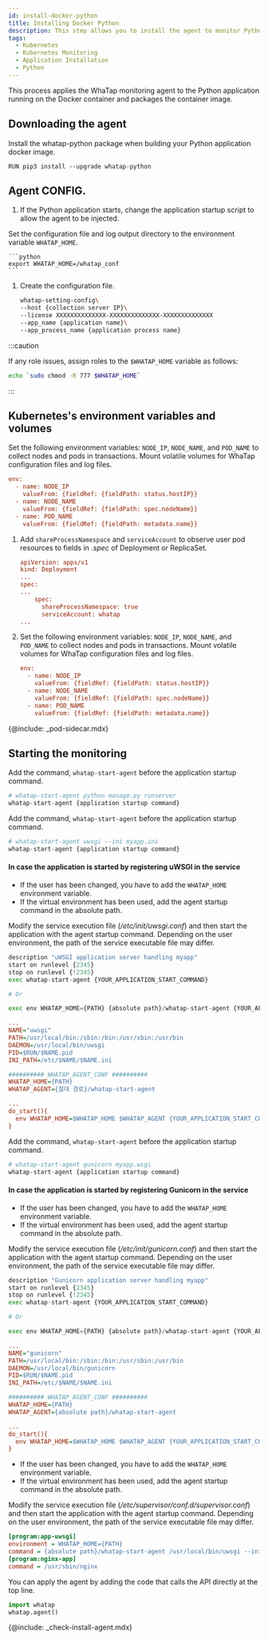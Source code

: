 ```yaml
---
id: install-docker-python
title: Installing Docker Python
description: This step allows you to install the agent to monitor Python applications in the container.
tags:
  - Kubernetes
  - Kubernetes Monitoring
  - Application Installation
  - Python
---
```



This process applies the WhaTap monitoring agent to the Python application running on the Docker container and packages the container image.

## Downloading the agent

Install the whatap-python package when building your Python application docker image.

```docker title='python 3.7 버전'
RUN pip3 install --upgrade whatap-python
```

## Agent CONFIG.

1.  If the Python application starts, change the application startup script to allow the agent to be injected. 

  Set the configuration file and log output directory to the environment variable `WHATAP_HOME`.

````
```python
export WHATAP_HOME=/whatap_conf
```
````

1.  Create the configuration file.

    ```bash
    whatap-setting-config\
    --host {collection server IP}\
    --license XXXXXXXXXXXXXX-XXXXXXXXXXXXXX-XXXXXXXXXXXXXX
    --app_name {application name}\
    --app_process_name {application process name}
    ```

:::caution

If any role issues, assign roles to the `$WHATAP_HOME` variable as follows:

```bash
echo `sudo chmod -R 777 $WHATAP_HOME`
```

:::

## Kubernetes's environment variables and volumes

<Tabs>
<TabItem value='basic' label='기본' default>

Set the following environment variables: `NODE_IP`, `NODE_NAME`, and `POD_NAME` to collect nodes and pods in transactions. Mount volatile volumes for WhaTap configuration files and log files.

```ini
env:
  - name: NODE_IP
    valueFrom: {fieldRef: {fieldPath: status.hostIP}}
  - name: NODE_NAME
    valueFrom: {fieldRef: {fieldPath: spec.nodeName}}
  - name: POD_NAME
    valueFrom: {fieldRef: {fieldPath: metadata.name}}
```

</TabItem>
<TabItem value='eksfragate' label='EKS Fargate'>

1.  Add `shareProcessNamespace` and `serviceAccount` to observe user pod resources to fields in _.spec_ of Deployment or ReplicaSet.

    ```ini
    apiVersion: apps/v1
    kind: Deployment
    ...
    spec:
    ...
        spec:
          shareProcessNamespace: true
          serviceAccount: whatap
    ...
    ```

2.  Set the following environment variables: `NODE_IP`, `NODE_NAME`, and `POD_NAME` to collect nodes and pods in transactions. Mount volatile volumes for WhaTap configuration files and log files.

    ```ini
    env:
      - name: NODE_IP
        valueFrom: {fieldRef: {fieldPath: status.hostIP}}
      - name: NODE_NAME
        valueFrom: {fieldRef: {fieldPath: spec.nodeName}}
      - name: POD_NAME
        valueFrom: {fieldRef: {fieldPath: metadata.name}}
    ```

{@include: _pod-sidecar.mdx}

</TabItem>
</Tabs>

## Starting the monitoring

<Tabs>
<TabItem value='command' label='Command' default>

Add the command, `whatap-start-agent` before the application startup command.

```python
# whatap-start-agent python manage.py runserver
whatap-start-agent {application startup command}
```

</TabItem>
<TabItem value='uwsgi' label='uWSGI'>

Add the command, `whatap-start-agent` before the application startup command.

```python
# whatap-start-agent uwsgi --ini myapp.ini
whatap-start-agent {application startup command}
```

#### In case the application is started by registering uWSGI in the service

-   If the user has been changed, you have to add the `WHATAP_HOME` environment variable.
-   If the virtual environment has been used, add the agent startup command in the absolute path.

Modify the service execution file (_/etc/init/uwsgi.conf_) and then start the application with the agent startup command. Depending on the user environment, the path of the service executable file may differ.

```python title='/etc/init.d/uwsgi 예시'
description "uWSGI application server handling myapp"
start on runlevel {2345}
stop on runlevel {!2345}
exec whatap-start-agent {YOUR_APPLICATION_START_COMMAND}

# Or

exec env WHATAP_HOME={PATH} {absolute path}/whatap-start-agent {YOUR_APPLICATION_START_COMMAND}
```

```ini title='/etc/init/uwsgi.conf 예시'
...
NAME="uwsgi"
PATH=/usr/local/bin:/sbin:/bin:/usr/sbin:/usr/bin
DAEMON=/usr/local/bin/uwsgi
PID=$RUN/$NAME.pid
INI_PATH=/etc/$NAME/$NAME.ini

########## WHATAP_AGENT_CONF ##########
WHATAP_HOME={PATH}
WHATAP_AGENT={절대 경로}/whatap-start-agent

...
do_start(){
  env WHATAP_HOME=$WHATAP_HOME $WHATAP_AGENT {YOUR_APPLICATION_START_COMMAND}
}
```

</TabItem>

<TabItem value='gunicorn' label='Gunicorn'>

Add the command, `whatap-start-agent` before the application startup command.

```python
# whatap-start-agent gunicorn myapp.wsgi
whatap-start-agent {application startup command}
```

#### In case the application is started by registering Gunicorn in the service

-   If the user has been changed, you have to add the `WHATAP_HOME` environment variable.
-   If the virtual environment has been used, add the agent startup command in the absolute path.

Modify the service execution file (_/etc/init/gunicorn.conf_) and then start the application with the agent startup command. Depending on the user environment, the path of the service executable file may differ.

```python title='/etc/init.d/gunicorn 예시'
description "Gunicorn application server handling myapp"
start on runlevel {2345}
stop on runlevel {!2345}
exec whatap-start-agent {YOUR_APPLICATION_START_COMMAND}

# Or

exec env WHATAP_HOME={PATH} {absolute path}/whatap-start-agent {YOUR_APPLICATION_START_COMMAND}
```

```ini title='/etc/init/gunicorn.conf 예시'
...
NAME="gunicorn"
PATH=/usr/local/bin:/sbin:/bin:/usr/sbin:/usr/bin
DAEMON=/usr/local/bin/gunicorn
PID=$RUN/$NAME.pid
INI_PATH=/etc/$NAME/$NAME.ini

########## WHATAP_AGENT_CONF ##########
WHATAP_HOME={PATH}
WHATAP_AGENT={absolute path}/whatap-start-agent

...
do_start(){
  env WHATAP_HOME=$WHATAP_HOME $WHATAP_AGENT {YOUR_APPLICATION_START_COMMAND}
}
```

</TabItem>
<TabItem value='supervisor' label='Supervisor'>

-   If the user has been changed, you have to add the `WHATAP_HOME` environment variable.
-   If the virtual environment has been used, add the agent startup command in the absolute path.

Modify the service execution file (_/etc/supervisor/conf.d/supervisor.conf_) and then start the application with the agent startup command. Depending on the user environment, the path of the service executable file may differ.

```ini title='supervisor.conf 예시'
[program:app-uwsgi]
environment = WHATAP_HOME={PATH}
command = {absolute path}/whatap-start-agent /usr/local/bin/uwsgi --ini /home/blog/backend/config/uwsgi.ini
[program:nginx-app]
command = /usr/sbin/nginx
```

</TabItem>
<TabItem value='code' label='Code'>

You can apply the agent by adding the code that calls the API directly at the top line.

```python
import whatap
whatap.agent()
```

</TabItem>
</Tabs>

{@include: _check-install-agent.mdx}
